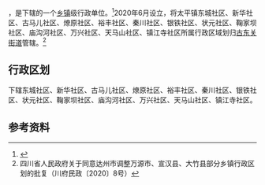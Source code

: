 {{中国乡级行政区|51/17/81/100/000
| 政府驻地 = 燎原社区建设路4号
}}

'''{{PAGENAMEBASE}}'''，是{{PRC admin/fullname|51/17/81/100/000|3}}下辖的一个[[乡镇|乡镇]]级行政单位。<ref>{{PRC admin/ref sgc|{{PRC admin/parent|51/17/81/100/000}}}}</ref>2020年6月设立，将太平镇东城社区、新华社区、古马儿社区、燎原社区、裕丰社区、秦川社区、银铁社区、状元社区、鞠家坝社区、庙沟河社区、万兴社区、天马山社区、镇江寺社区所属行政区域划归[[古东关街道|古东关街道]]管辖。<ref>四川省人民政府关于同意达州市调整万源市、宣汉县、大竹县部分乡镇行政区划的批复（川府民政〔2020〕8号）</ref>

== 行政区划 ==

{{PAGENAMEBASE}}下辖东城社区、新华社区、古马儿社区、燎原社区、裕丰社区、秦川社区、银铁社区、状元社区、鞠家坝社区、庙沟河社区、万兴社区、天马山社区、镇江寺社区。

== 参考资料 ==

{{reflist}}

{{PRC admin/navcat|51/17/81/100/000}}